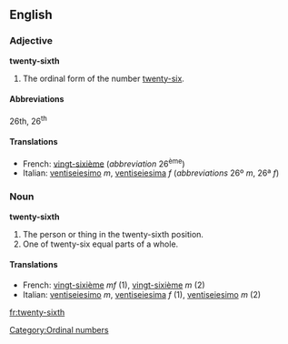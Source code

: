 ==English==
===Adjective===
'''twenty-sixth'''

# The ordinal form of the number [[twenty-six]].

====Abbreviations====
26th, 26<sup>th</sup>

====Translations====
*French: [[vingt-sixième]] (''abbreviation'' 26<sup>ème</sup>)
*Italian: [[ventiseiesimo]] ''m'', [[ventiseiesima]] ''f'' (''abbreviations'' 26º ''m'', 26ª ''f'')

===Noun===
'''twenty-sixth'''

#The person or thing in the twenty-sixth position.
#One of twenty-six equal parts of a whole.

====Translations====
*French: [[vingt-sixième]] ''mf'' (1), [[vingt-sixième]] ''m'' (2)
*Italian: [[ventiseiesimo]] ''m'', [[ventiseiesima]] ''f'' (1), [[ventiseiesimo]] ''m'' (2)

[[Category:Ordinal numbers]]

[[fr:twenty-sixth]]